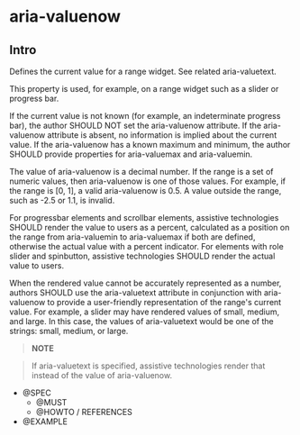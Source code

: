 
<Meta title="Documentation|Accessibilité/aria-valuenow" />

# aria-valuenow

## Intro

Defines the current value for a range widget. See related aria-valuetext.

This property is used, for example, on a range widget such as a slider or progress bar.

If the current value is not known (for example, an indeterminate progress bar), the author SHOULD NOT set the aria-valuenow attribute. If the aria-valuenow attribute is absent, no information is implied about the current value. If the aria-valuenow has a known maximum and minimum, the author SHOULD provide properties for aria-valuemax and aria-valuemin.

The value of aria-valuenow is a decimal number. If the range is a set of numeric values, then aria-valuenow is one of those values. For example, if the range is [0, 1], a valid aria-valuenow is 0.5. A value outside the range, such as -2.5 or 1.1, is invalid.

For progressbar elements and scrollbar elements, assistive technologies SHOULD render the value to users as a percent, calculated as a position on the range from aria-valuemin to aria-valuemax if both are defined, otherwise the actual value with a percent indicator. For elements with role slider and spinbutton, assistive technologies SHOULD render the actual value to users.

When the rendered value cannot be accurately represented as a number, authors SHOULD use the aria-valuetext attribute in conjunction with aria-valuenow to provide a user-friendly representation of the range's current value. For example, a slider may have rendered values of small, medium, and large. In this case, the values of aria-valuetext would be one of the strings: small, medium, or large.

> **NOTE**

> If aria-valuetext is specified, assistive technologies render that instead of the value of aria-valuenow.

- @SPEC
  - @MUST
  - @HOWTO / REFERENCES
- @EXAMPLE
